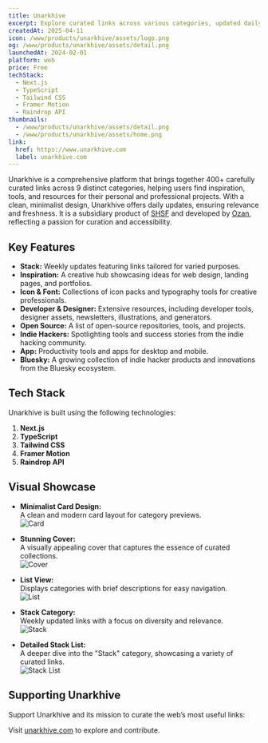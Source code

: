 ```yaml
---
title: Unarkhive
excerpt: Explore curated links across various categories, updated daily.
createdAt: 2025-04-11
icon: /www/products/unarkhive/assets/logo.png
og: /www/products/unarkhive/assets/detail.png
launchedAt: 2024-02-01
platform: web
price: Free
techStack:
  - Next.js
  - TypeScript
  - Tailwind CSS
  - Framer Motion
  - Raindrop API
thumbnails:
  - /www/products/unarkhive/assets/detail.png
  - /www/products/unarkhive/assets/home.png
link:
  href: https://www.unarkhive.com
  label: unarkhive.com
---
```


Unarkhive is a comprehensive platform that brings together 400+ carefully curated links across 9 distinct categories, helping users find inspiration, tools, and resources for their personal and professional projects. With a clean, minimalist design, Unarkhive offers daily updates, ensuring relevance and freshness. It is a subsidiary product of [SHSF](/) and developed by [Ozan](https://ozantek.in), reflecting a passion for curation and accessibility.

## Key Features

- **Stack:** Weekly updates featuring links tailored for varied purposes.
- **Inspiration:** A creative hub showcasing ideas for web design, landing pages, and portfolios.
- **Icon & Font:** Collections of icon packs and typography tools for creative professionals.
- **Developer & Designer:** Extensive resources, including developer tools, designer assets, newsletters, illustrations, and generators.
- **Open Source:** A list of open-source repositories, tools, and projects.
- **Indie Hackers:** Spotlighting tools and success stories from the indie hacking community.
- **App:** Productivity tools and apps for desktop and mobile.
- **Bluesky:** A growing collection of indie hacker products and innovations from the Bluesky ecosystem.

## Tech Stack

Unarkhive is built using the following technologies:

1. **Next.js**
2. **TypeScript**
3. **Tailwind CSS**
4. **Framer Motion**
5. **Raindrop API**

## Visual Showcase

- **Minimalist Card Design:**  
  A clean and modern card layout for category previews.  
  ![Card](./assets/detail.png)

- **Stunning Cover:**  
  A visually appealing cover that captures the essence of curated collections.  
  ![Cover](./assets/home.png)

- **List View:**  
  Displays categories with brief descriptions for easy navigation.  
  ![List](./assets/list.png)

- **Stack Category:**  
  Weekly updated links with a focus on diversity and relevance.  
  ![Stack](./assets/stack.png)

- **Detailed Stack List:**  
  A deeper dive into the "Stack" category, showcasing a variety of curated links.  
  ![Stack List](./assets/stack-list.png)

## Supporting Unarkhive

Support Unarkhive and its mission to curate the web’s most useful links:

Visit [unarkhive.com](https://www.unarkhive.com) to explore and contribute.
